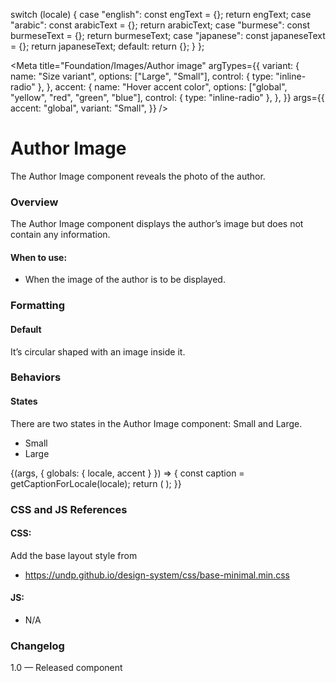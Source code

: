 
  switch (locale) {
    case "english":
      const engText = {};
      return engText;
    case "arabic":
      const arabicText = {};
      return arabicText;
    case "burmese":
      const burmeseText = {};
      return burmeseText;
    case "japanese":
      const japaneseText = {};
      return japaneseText;
    default:
      return {};
  }
};

<Meta
  title="Foundation/Images/Author image"
  argTypes={{
    variant: {
      name: "Size variant",
      options: ["Large", "Small"],
      control: { type: "inline-radio" },
    },
    accent: {
      name: "Hover accent color",
      options: ["global", "yellow", "red", "green", "blue"],
      control: { type: "inline-radio" },
    },
  }}
  args={{
    accent: "global",
    variant: "Small",
  }}
/>

# Author Image

The Author Image component reveals the photo of the author.

### Overview

The Author Image component displays the author’s image but does not contain any information.

#### When to use:

- When the image of the author is to be displayed.

### Formatting

#### Default

It’s circular shaped with an image inside it.

### Behaviors

#### States

There are two states in the Author Image component: Small and Large.

- Small
- Large

<Canvas>
  <Story name="Author image">
    {(args, { globals: { locale, accent } }) => {
      const caption = getCaptionForLocale(locale);
      return (
        <Authorimg image={user} alt="Headshot of XYZ" {...args}></Authorimg>
      );
    }}
  </Story>
</Canvas>

### CSS and JS References

#### CSS:

Add the base layout style from

- https://undp.github.io/design-system/css/base-minimal.min.css

#### JS:

- N/A

### Changelog

1.0 — Released component
